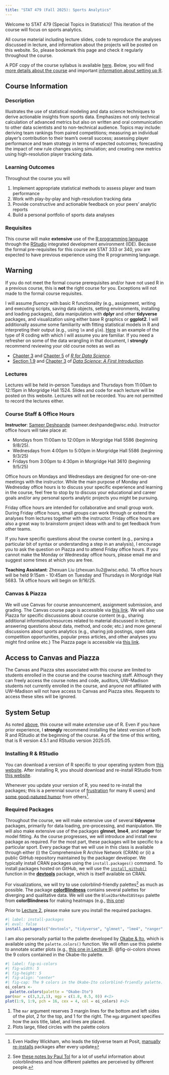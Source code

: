 ```yaml
---
title: "STAT 479 (Fall 2025): Sports Analytics"
---
```


Welcome to STAT 479 (Special Topics in Statistics)!
This iteration of the course will focus on sports analytics.

All course material including lecture slides, code to reproduce the analyses discussed in lecture, and information about the projects will be posted on this website.
So, please bookmark this page and check it regularly throughout the course.

A PDF copy of the course syllabus is available [here](syllabus/stat479_f25_syllabus.pdf).
Below, you will find [more details about the course](index.qmd#sec-course-info) and important [information about setting up R](index.qmd#sec-R-setup).

## Course Information{#sec-course-info}

### Description {#sec-course-description}
Illustrates the use of statistical modeling and data science techniques to derive actionable insights from sports data. Emphasizes not only technical calculation of advanced metrics but also on written and oral communication to other data scientists and to non-technical audience. Topics may include: deriving team rankings from paired competitions; measuring an individual player's contribution to their team's overall success; assessing player performance and team strategy in terms of expected outcomes; forecasting the impact of new rule changes using simulation; and creating new metrics using high-resolution player tracking data.

### Learning Outcomes {#sec-learning-outcomes}
Throughout the course you will

  1. Implement appropriate statistical methods to assess player and team performance
  2. Work with play-by-play and high-resolution tracking data
  3. Provide constructive and actionable feedback on your peers' analytic reports
  4. Build a personal portfolio of sports data analyses

### Requisites {#sec-course-requisites}

This course will make **extensive** use of the [R programming language](https://www.r-project.org) through the [RStudio](https://posit.co/download/rstudio-desktop/) integrated development environment (IDE). 
Because the formal pre-requisites for this course are STAT 333 or 340, you are expected to have previous experience using the R programming language.

:::{.callout-important}
## Warning
If you do not meet the formal course prerequisites and/or have not used R in a previous course, this is **not** the right course for you. 
Exceptions will not made to the formal course requisites.
:::

I will assume *fluency* with basic R functionality (e.g., assignment, writing and
executing scripts, saving data objects, setting environments, installing and loading packages), data manipulation with **dplyr** and other **tidyverse** packages, and visualization using either base R graphics or **ggplot2**. 
I will additionally assume some familiarity with fitting statistical models in R and interpreting their output (e.g., using `lm` and `glm`).
[Here](lectures/lecture00.qmd) is an example of the type of R coding with which I will assume you are familiar.
If you need a refresher on some of the data wrangling in that document, I **strongly** recommend reviewing your old course notes as well as

  * [Chapter 3](https://r4ds.hadley.nz/data-transform.html) and [Chapter 5](https://r4ds.hadley.nz/data-tidy.html) of [*R for Data Science*](https://r4ds.hadley.nz).
  * [Section 1.9](https://datasciencebook.ca/intro.html#adding-and-modifying-columns-using-mutate) and [Chapter 3](https://datasciencebook.ca/wrangling.html) of [*Data Science: A First Introduction*](https://datasciencebook.ca). 


### Lectures {#sec-course-lectures}

Lectures will be held in-person Tuesdays and Thursdays from 11:00am to 12:15pm in Morgridge Hall 1524. 
Slides and code for each lecture will be posted on this website.
Lectures will not be recorded.
You are not permitted to record the lectures either. 

### Course Staff & Office Hours {#sec-course-staff}

**Instructor**: [Sameer Deshpande](https://skdeshpande91.github.io) (sameer.deshpande@wisc.edu). Instructor office hours will take place at:

  * Mondays from 11:00am to 12:00pm in Morgridge Hall 5586 (beginning 9/8/25).
  * Wednesdays from 4:00pm to 5:00pm in Morgridge Hall 5586 (beginning 9/3/25)
  * Fridays from 3:00pm to 4:30pm in Morgridge Hall 3610 (beginning 9/5/25)

Office hours on Mondays and Wednesdays are designed for one-on-one meetings with the instructor.
While the main purpose of Monday and Wednesday office hours is to discuss your specific experience and learning in the course, feel free to stop by to discuss your educational and career goals and/or any personal sports analytic projects you might be pursuing.


Friday office hours are intended for collaborative and small group work.
During Friday office hours, small groups can work through or extend the analyses from lectures together with the instructor. 
Friday office hours are also a great way to brainstorm project ideas with and to get feedback from other teams. 

If you have specific questions about the course content (e.g., parsing a particular bit of syntax or understanding a step in an analysis), I encourage you to ask the question on Piazza and to attend Friday office hours. 
If you cannot make the Monday or Wednesday office hours, please email me and suggest some times at which you are free. 

<!--The Monday and Wednesday office hours are designed for one-on-one or small group meetings with the instructor.
For instance, if you have specific, personal concerns about the course, try to come during Monday and Wednesday office hours or make an appointment with the instructor.

Friday office hours are designed for collaborative work: they can be an opportunity for project groups to work together and for small groups of students to re-run or extend analyses from lectures and to learn from one another. 
-->

**Teaching Assistant**: Zhexuan Liu (zhexuan.liu2@wisc.edu). TA office hours will be held 9:15am - 10:45am on Tuesday and Thursdays in Morgridge Hall 5683.
TA office hours will begin on 9/16/25. 


### Canvas & Piazza {#sec-course-sites}

We will use Canvas for course announcement, assignment submission, and grading. The Canvas course page is accessible via [this link](https://canvas.wisc.edu/courses/476839).
We will also use Piazza for specific discussions about course content (e.g., sharing additional information/resources related to material discussed in lecture; answering questions about data, method, and code; etc.) and more general discussions about sports analytics (e.g., sharing job postings, open data competition opportunities, popular press articles, and other analyses you might find online etc.)
The Piazza page is accessible via [this link](https://canvas.wisc.edu/courses/476839).

:::{.callout-important}
## Access to Canvas and Piazza
The Canvas and Piazza sites associated with this course are limited to students enrolled in the course and the course teaching staff.
Although they can freely access the course notes and code, auditors, UW--Madison students not currently enrolled in the course, and anyone not affiliated with UW--Madison will not have access to Canvas and Piazza sites. 
Requests to access these sites will be ignored. 
:::

## System Setup {#sec-R-setup}

As noted [above](index.qmd#sec-course-requisites), this course will make *extensive* use of R.
Even if you have prior experience, I **strongly** recommend installing the latest version of both R and RStudio at the beginning of the course.
As of the time of this writing, that is R version 4.5.1 and RStudio version 2025.05.

### Installing R & RStudio {#sec-install-R}
You can download a version of R specific to your operating system from [this website](https://cloud.r-project.org).
After installing R, you should download and re-install RStudio from [this website](https://posit.co/download/rstudio-desktop/).

:::{.callout-tip}
Whenever you update your version of R, you need to re-install the packages; this is a perennial source of [frustration](https://bsky.app/profile/benbushong.com/post/3lbqnkbazgh2e) for many R users] and [some good-natured humor](https://bsky.app/profile/hadley.nz/post/3lnlrbqv7qs2i) from others[^hadley].
:::

[^hadley]: Even Hadley Wickham, who leads the tidyverse team at Posit, [manually re-installs](https://bsky.app/profile/hadley.nz/post/3lnmafh3ljs2y) packages after every update

### Required Packages {#sec-required-packages}

Throughout the course, we will make extensive use of several **tidyverse** packages, primarily for data loading, pre-processing, and manipulation.
We will also make extensive use of the packages **glmnet**, **lme4**, and **ranger** for model fitting.
As the course progresses, we will introduce and install new package as required.
For the most part, these packages will be specific to a particular sport.
Every package that we will use in this class is available through either (i) the  Comprehensive R Archive Network (CRAN) or (ii) a public GitHub repository maintained by the packager developer.
We typically install CRAN packages using the `install.packages()` command.
To install packages hosted on GitHub, we will use the [`install_github()`](https://devtools.r-lib.org/reference/remote-reexports.html) function in the [**devtools**](https://devtools.r-lib.org/index.html) package, which is itself available on CRAN.

For visualizations, we will try to use colorblind-friendly palettes[^tol] as much as possible.
The package [**colorBlindness**](https://cran.r-project.org/web/packages/colorBlindness/vignettes/colorBlindness.html) contains several palettes for diverging and qualitative data.
We will use the `Blue2DarkRed18Steps` palette from **colorBlindness** for making heatmaps (e.g., [this one](lectures/lecture08.qmd#fig-out-gam))

Prior to [Lecture 2](lectures/lecture02.qmd), please make sure you install the required packages.
```r
#| label: install-packages
#| eval: false
install.packages(c("devtools", "tidyverse", "glmnet", "lme4", "ranger", "colorBlindness"))
```

I am also personally partial to the palette developed by [Okabe & Ito](https://jfly.uni-koeln.de/color/), which is available using the `palette.colors()` function.
We will often use this palette to annotate scatter plots (e.g., [this one in Lecture 9](lectures/lecture09.qmd#fig-full-alphas)).
@fig-oi-colors shows the 9 colors contained in the Okabe-Ito palette.
```r
#| label: fig-oi-colors
#| fig-width: 5
#| fig-height: 5
#| fig-align: "center"
#| fig-cap: The 9 colors in the Okabe-Ito colorblind-friendly palette.
oi_colors <- 
  palette.colors(palette = "Okabe-Ito")
par(mar = c(3,3,2,1), mgp = c(1.8, 0.5, 0)) #<1>
plot(1:9, 1:9, pch = 16, cex = 4, col = oi_colors) #<2>
```
1. The `mar` argument reserves 3 margin lines for the bottom and left sides of the plot, 2 for the top, and 1 for the right. The `mgp` argument specifies how the axis title, label, and lines are placed.
2. Plots large, filled circles with the palette colors

[^tol]: See [these notes by Paul Tol](https://sronpersonalpages.nl/~pault/) for a lot of useful information about colorblindness and how different palettes are perceived by different people. 



